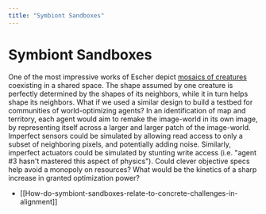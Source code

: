 ```yaml
---
title: "Symbiont Sandboxes"
---
```


# Symbiont Sandboxes

One of the most impressive works of Escher depict [mosaics of creatures](https://www.wikiart.org/en/m-c-escher/mosaic-ii) coexisting in a shared space. The shape assumed by one creature is perfectly determined by the shapes of its neighbors, while it in turn helps shape its neighbors. What if we used a similar design to build a testbed for communities of world-optimizing agents? In an identification of map and territory, each agent would aim to remake the image-world in its own image, by representing itself across a larger and larger patch of the image-world. Imperfect sensors could be simulated by allowing read access to only a subset of neighboring pixels, and potentially adding noise. Similarly, imperfect actuators could be simulated by stunting write access (i.e. "agent #3 hasn't mastered this aspect of physics"). Could clever objective specs help avoid a monopoly on resources? What would be the kinetics of a sharp increase in granted optimization power?

- [[How-do-symbiont-sandboxes-relate-to-concrete-challenges-in-alignment]]
